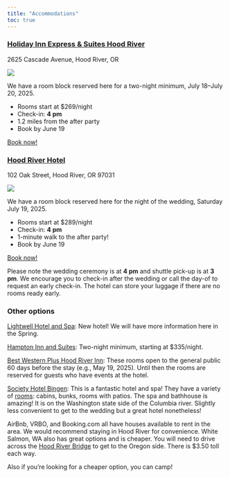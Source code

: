 ```yaml
---
title: "Accommodations"
toc: true
---
```


### [Holiday Inn Express & Suites Hood River](https://www.ihg.com/holidayinnexpress/hotels/us/en/hood-river/pdxhd/hoteldetail)

2625 Cascade Avenue, Hood River, OR

![](hotel2.jpg)

We have a room block reserved here for a two-night minimum, July 18--July 20, 2025.

- Rooms start at $269/night
- Check-in: **4 pm**
- 1.2 miles from the after party
- Book by June 19

[Book now!](https://www.hiexpress.com/redirect?path=rates&brandCode=EX&localeCode=en&regionCode=1&hotelCode=pdxhd&checkInDate=18&checkInMonthYear=062025&checkOutDate=20&checkOutMonthYear=062025&numberOfAdults=2&_PMID=99801505&GPC=MRW&cn=no&viewfullsite=true){.btn .btn-outline-success}

### [Hood River Hotel](https://hoodriverhotel.com/)

102 Oak Street, Hood River, OR 97031

![](hotel1.jpg)

We have a room block reserved here for the night of the wedding, Saturday July 19, 2025.

- Rooms start at $289/night
- Check-in: **4 pm**
- 1-minute walk to the after party!
- Book by June 19

[Book now!](https://reservations.verticalbooking.com//premium/index2.html?tot_camere=1&tot_adulti=1&tot_bambini=0&gg=19&mm=7&aa=2025&ggf=20&mmf=7&aaf=2025&notti_1=1&lingua_int=usa&id_albergo=16825&dc=4028&adulti1=1&bambini1=0&generic_codice=Mcrazeroomblock&codice_roomlist=Mcrazeroomblock){.btn .btn-outline-success}

::: {.callout-important}
Please note the wedding ceremony is at **4 pm** and shuttle pick-up is at **3 pm**. We encourage you to check-in after the wedding or call the day-of to request an early check-in. The hotel can store your luggage if there are no rooms ready early.
:::

### Other options

[Lightwell Hotel and Spa](https://lightwellhotel.com/): New hotel! We will have more information here in the Spring.

[Hampton Inn and Suites](https://www.hilton.com/en/hotels/pdxhrhx-hampton-suites-hood-river/): Two-night minimum, starting at $335/night. 

[Best Western Plus Hood River Inn](https://www.bestwestern.com/en_US/book/hotel-rooms.38121.html): These rooms open to the general public 60 days before the stay (e.g., May 19, 2025). Until then the rooms are reserved for guests who have events at the hotel. 

[Society Hotel Bingen](https://thesocietyhotel.com/bingen/): This is a fantastic hotel and spa! They have a variety of [rooms](https://secure.webrez.com/hotel/2510/calendar): cabins, bunks, rooms with patios. The spa and bathhouse is amazing! It is on the Washington state side of the Columbia river. Slightly less convenient to get to the wedding but a great hotel nonetheless!

AirBnb, VRBO, and Booking.com all have houses available to rent in the area. We would recommend staying in Hood River for convenience. White Salmon, WA also has great options and is cheaper. You will need to drive across the [Hood River Bridge](https://www.portofhoodriver.com/hood-river-bridge) to get to the Oregon side. There is $3.50 toll each way. 


Also if you're looking for a cheaper option, you can camp!

